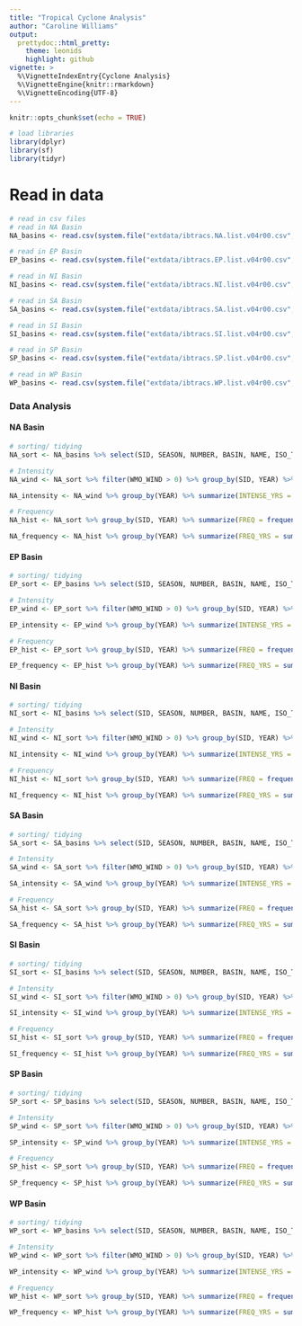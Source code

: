 ```yaml
---
title: "Tropical Cyclone Analysis"
author: "Caroline Williams"
output:
  prettydoc::html_pretty:
    theme: leonids
    highlight: github
vignette: >
  %\VignetteIndexEntry{Cyclone Analysis}
  %\VignetteEngine{knitr::rmarkdown}
  %\VignetteEncoding{UTF-8}
---
```


```r
knitr::opts_chunk$set(echo = TRUE)
```

```r
# load libraries
library(dplyr)
library(sf)
library(tidyr)
```

# Read in data
```r
# read in csv files
# read in NA Basin
NA_basins <- read.csv(system.file("extdata/ibtracs.NA.list.v04r00.csv", package = "cyclone"))

# read in EP Basin
EP_basins <- read.csv(system.file("extdata/ibtracs.EP.list.v04r00.csv", package = "cyclone"))

# read in NI Basin
NI_basins <- read.csv(system.file("extdata/ibtracs.NI.list.v04r00.csv", package = "cyclone"))

# read in SA Basin
SA_basins <- read.csv(system.file("extdata/ibtracs.SA.list.v04r00.csv", package = "cyclone"))

# read in SI Basin
SI_basins <- read.csv(system.file("extdata/ibtracs.SI.list.v04r00.csv", package = "cyclone"))

# read in SP Basin
SP_basins <- read.csv(system.file("extdata/ibtracs.SP.list.v04r00.csv", package = "cyclone"))

# read in WP Basin
WP_basins <- read.csv(system.file("extdata/ibtracs.WP.list.v04r00.csv", package = "cyclone"))
```

### Data Analysis
#### NA Basin
```r
# sorting/ tidying
NA_sort <- NA_basins %>% select(SID, SEASON, NUMBER, BASIN, NAME, ISO_TIME, LAT, LON, WMO_WIND, DIST2LAND, LANDFALL) %>% separate(., "ISO_TIME", c("YEAR", "MONTH", "DATE"), sep= "-") %>% separate(., "DATE", c("DATE", "TIME"), sep= " ")

# Intensity 
NA_wind <- NA_sort %>% filter(WMO_WIND > 0) %>% group_by(SID, YEAR) %>% summarize(INTENSITY = mean(WMO_WIND %>% as.numeric()))

NA_intensity <- NA_wind %>% group_by(YEAR) %>% summarize(INTENSE_YRS = mean(INTENSITY)) %>% mutate(YEAR = YEAR %>% as.numeric())

# Frequency
NA_hist <- NA_sort %>% group_by(SID, YEAR) %>% summarize(FREQ = frequency(SID %>% as.numeric()))

NA_frequency <- NA_hist %>% group_by(YEAR) %>% summarize(FREQ_YRS = sum(FREQ)) %>% mutate(YEAR = YEAR %>% as.numeric())
```

#### EP Basin
```r
# sorting/ tidying
EP_sort <- EP_basins %>% select(SID, SEASON, NUMBER, BASIN, NAME, ISO_TIME, LAT, LON, WMO_WIND, DIST2LAND, LANDFALL) %>% separate(., "ISO_TIME", c("YEAR", "MONTH", "DATE"), sep= "-") %>% separate(., "DATE", c("DATE", "TIME"), sep= " ")

# Intensity 
EP_wind <- EP_sort %>% filter(WMO_WIND > 0) %>% group_by(SID, YEAR) %>% summarize(INTENSITY = mean(WMO_WIND %>% as.numeric()))

EP_intensity <- EP_wind %>% group_by(YEAR) %>% summarize(INTENSE_YRS = mean(INTENSITY)) %>% mutate(YEAR = YEAR %>% as.numeric())

# Frequency
EP_hist <- EP_sort %>% group_by(SID, YEAR) %>% summarize(FREQ = frequency(SID %>% as.numeric()))

EP_frequency <- EP_hist %>% group_by(YEAR) %>% summarize(FREQ_YRS = sum(FREQ)) %>% mutate(YEAR = YEAR %>% as.numeric())
```

#### NI Basin
```r
# sorting/ tidying
NI_sort <- NI_basins %>% select(SID, SEASON, NUMBER, BASIN, NAME, ISO_TIME, LAT, LON, WMO_WIND, DIST2LAND, LANDFALL) %>% separate(., "ISO_TIME", c("YEAR", "MONTH", "DATE"), sep= "-") %>% separate(., "DATE", c("DATE", "TIME"), sep= " ")

# Intensity 
NI_wind <- NI_sort %>% filter(WMO_WIND > 0) %>% group_by(SID, YEAR) %>% summarize(INTENSITY = mean(WMO_WIND %>% as.numeric()))

NI_intensity <- NI_wind %>% group_by(YEAR) %>% summarize(INTENSE_YRS = mean(INTENSITY)) %>% mutate(YEAR = YEAR %>% as.numeric())

# Frequency
NI_hist <- NI_sort %>% group_by(SID, YEAR) %>% summarize(FREQ = frequency(SID %>% as.numeric()))

NI_frequency <- NI_hist %>% group_by(YEAR) %>% summarize(FREQ_YRS = sum(FREQ)) %>% mutate(YEAR = YEAR %>% as.numeric())
```

#### SA Basin
```r
# sorting/ tidying
SA_sort <- SA_basins %>% select(SID, SEASON, NUMBER, BASIN, NAME, ISO_TIME, LAT, LON, WMO_WIND, DIST2LAND, LANDFALL) %>% separate(., "ISO_TIME", c("YEAR", "MONTH", "DATE"), sep= "-") %>% separate(., "DATE", c("DATE", "TIME"), sep= " ")

# Intensity 
SA_wind <- SA_sort %>% filter(WMO_WIND > 0) %>% group_by(SID, YEAR) %>% summarize(INTENSITY = mean(WMO_WIND %>% as.numeric()))

SA_intensity <- SA_wind %>% group_by(YEAR) %>% summarize(INTENSE_YRS = mean(INTENSITY)) %>% mutate(YEAR = YEAR %>% as.numeric())

# Frequency
SA_hist <- SA_sort %>% group_by(SID, YEAR) %>% summarize(FREQ = frequency(SID %>% as.numeric()))

SA_frequency <- SA_hist %>% group_by(YEAR) %>% summarize(FREQ_YRS = sum(FREQ)) %>% mutate(YEAR = YEAR %>% as.numeric())
```

#### SI Basin
```r
# sorting/ tidying
SI_sort <- SI_basins %>% select(SID, SEASON, NUMBER, BASIN, NAME, ISO_TIME, LAT, LON, WMO_WIND, DIST2LAND, LANDFALL) %>% separate(., "ISO_TIME", c("YEAR", "MONTH", "DATE"), sep= "-") %>% separate(., "DATE", c("DATE", "TIME"), sep= " ")

# Intensity 
SI_wind <- SI_sort %>% filter(WMO_WIND > 0) %>% group_by(SID, YEAR) %>% summarize(INTENSITY = mean(WMO_WIND %>% as.numeric()))

SI_intensity <- SI_wind %>% group_by(YEAR) %>% summarize(INTENSE_YRS = mean(INTENSITY)) %>% mutate(YEAR = YEAR %>% as.numeric())

# Frequency
SI_hist <- SI_sort %>% group_by(SID, YEAR) %>% summarize(FREQ = frequency(SID %>% as.numeric()))

SI_frequency <- SI_hist %>% group_by(YEAR) %>% summarize(FREQ_YRS = sum(FREQ)) %>% mutate(YEAR = YEAR %>% as.numeric())
```

#### SP Basin
```r
# sorting/ tidying
SP_sort <- SP_basins %>% select(SID, SEASON, NUMBER, BASIN, NAME, ISO_TIME, LAT, LON, WMO_WIND, DIST2LAND, LANDFALL) %>% separate(., "ISO_TIME", c("YEAR", "MONTH", "DATE"), sep= "-") %>% separate(., "DATE", c("DATE", "TIME"), sep= " ")

# Intensity 
SP_wind <- SP_sort %>% filter(WMO_WIND > 0) %>% group_by(SID, YEAR) %>% summarize(INTENSITY = mean(WMO_WIND %>% as.numeric()))

SP_intensity <- SP_wind %>% group_by(YEAR) %>% summarize(INTENSE_YRS = mean(INTENSITY)) %>% mutate(YEAR = YEAR %>% as.numeric())

# Frequency
SP_hist <- SP_sort %>% group_by(SID, YEAR) %>% summarize(FREQ = frequency(SID %>% as.numeric()))

SP_frequency <- SP_hist %>% group_by(YEAR) %>% summarize(FREQ_YRS = sum(FREQ)) %>% mutate(YEAR = YEAR %>% as.numeric())
```

#### WP Basin
```r
# sorting/ tidying
WP_sort <- WP_basins %>% select(SID, SEASON, NUMBER, BASIN, NAME, ISO_TIME, LAT, LON, WMO_WIND, DIST2LAND, LANDFALL) %>% separate(., "ISO_TIME", c("YEAR", "MONTH", "DATE"), sep= "-") %>% separate(., "DATE", c("DATE", "TIME"), sep= " ")

# Intensity 
WP_wind <- WP_sort %>% filter(WMO_WIND > 0) %>% group_by(SID, YEAR) %>% summarize(INTENSITY = mean(WMO_WIND %>% as.numeric()))

WP_intensity <- WP_wind %>% group_by(YEAR) %>% summarize(INTENSE_YRS = mean(INTENSITY)) %>% mutate(YEAR = YEAR %>% as.numeric())

# Frequency
WP_hist <- WP_sort %>% group_by(SID, YEAR) %>% summarize(FREQ = frequency(SID %>% as.numeric()))

WP_frequency <- WP_hist %>% group_by(YEAR) %>% summarize(FREQ_YRS = sum(FREQ)) %>% mutate(YEAR = YEAR %>% as.numeric())
```
